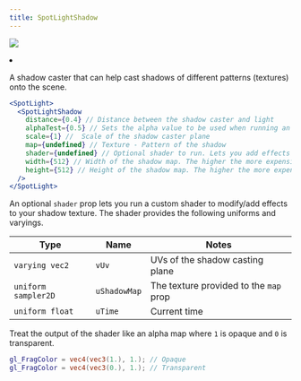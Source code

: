 ```yaml
---
title: SpotLightShadow
---
```


[![](https://img.shields.io/badge/-storybook-%23ff69b4)](https://drei.pmnd.rs/?path=/story/staging-spotlight--spotlight-shadows-st)

<Grid cols={4}>
  <li>
    <Codesandbox id="yyk6gv" />
  </li>
</Grid>

A shadow caster that can help cast shadows of different patterns (textures) onto the scene.

```jsx
<SpotLight>
  <SpotLightShadow
    distance={0.4} // Distance between the shadow caster and light
    alphaTest={0.5} // Sets the alpha value to be used when running an alpha test. See Material.alphaTest
    scale={1} //  Scale of the shadow caster plane
    map={undefined} // Texture - Pattern of the shadow
    shader={undefined} // Optional shader to run. Lets you add effects to the shadow map. See bellow
    width={512} // Width of the shadow map. The higher the more expensive
    height={512} // Height of the shadow map. The higher the more expensive
  />
</SpotLight>
```

An optional `shader` prop lets you run a custom shader to modify/add effects to your shadow texture. The shader provides the following uniforms and varyings.

| Type                | Name         | Notes                                  |
| ------------------- | ------------ | -------------------------------------- |
| `varying vec2`      | `vUv`        | UVs of the shadow casting plane        |
| `uniform sampler2D` | `uShadowMap` | The texture provided to the `map` prop |
| `uniform float`     | `uTime`      | Current time                           |

Treat the output of the shader like an alpha map where `1` is opaque and `0` is transparent.

```glsl
gl_FragColor = vec4(vec3(1.), 1.); // Opaque
gl_FragColor = vec4(vec3(0.), 1.); // Transparent
```
